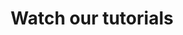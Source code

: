 ---
title: "Watch our tutorials"
details: "Optimize your impact this holiday season with an AI-driven, multichannel marketing strategy. 
Get all the tips and tricks in our free ebook."
image: "/assets/imgs/banner/video-editor/img-r-19.png"
action_btn:
  enable: true
  label: "Watch more"
  link: "#"
---